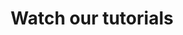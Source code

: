 ---
title: "Watch our tutorials"
details: "Optimize your impact this holiday season with an AI-driven, multichannel marketing strategy. 
Get all the tips and tricks in our free ebook."
image: "/assets/imgs/banner/video-editor/img-r-19.png"
action_btn:
  enable: true
  label: "Watch more"
  link: "#"
---